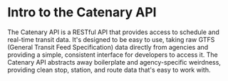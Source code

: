 # Intro to the Catenary API

The Catenary API is a RESTful API that provides access to schedule and real-time transit data. It's designed to be easy to use, taking raw GTFS (General Transit Feed Specification) data directly from agencies and providing a simple, consistent interface for developers to access it. The Catenary API abstracts away boilerplate and agency-specific weirdness, providing clean stop, station, and route data that's easy to work with.
